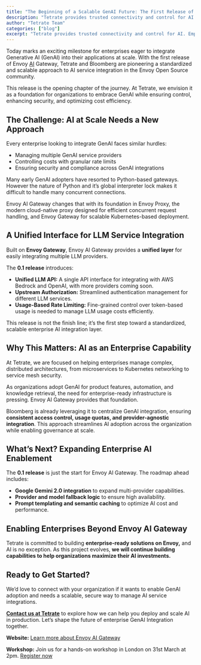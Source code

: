 ```yaml
---
title: "The Beginning of a Scalable GenAI Future: The First Release of Envoy AI Gateway"
description: "Tetrate provides trusted connectivity and control for AI. Empower developers while safeguarding the business. Built atop the proven Envoy proxy & Envoy AI Gateway."
author: "Tetrate Team"
categories: ["blog"]
excerpt: "Tetrate provides trusted connectivity and control for AI. Empower developers while safeguarding the business. Built atop the proven Envoy proxy & Envoy AI Gateway."
---
```


Today marks an exciting milestone for enterprises eager to integrate Generative AI (GenAI) into their applications at scale. With the first release of Envoy [AI](https://tetrate.io/learn/ai) Gateway, Tetrate and Bloomberg are pioneering a standardized and scalable approach to AI service integration in the Envoy Open Source community.

This release is the opening chapter of the journey. At Tetrate, we envision it as a foundation for organizations to embrace GenAI while ensuring control, enhancing security, and optimizing cost efficiency.

## [](#the-challenge-ai-at-scale-needs-a-new-approach)The Challenge: AI at Scale Needs a New Approach

Every enterprise looking to integrate GenAI faces similar hurdles:

*   Managing multiple GenAI service providers
*   Controlling costs with granular rate limits
*   Ensuring security and compliance across GenAI integrations

Many early GenAI adopters have resorted to Python-based gateways. However the nature of Python and it’s global interpreter lock makes it difficult to handle many concurrent connections.

Envoy AI Gateway changes that with its foundation in Envoy Proxy, the modern cloud-native proxy designed for efficient concurrent request handling, and Envoy Gateway for scalable Kubernetes-based deployment.

## [](#a-unified-interface-for-llm-service-integration)A Unified Interface for LLM Service Integration

Built on **Envoy Gateway**, Envoy AI Gateway provides a **unified layer** for easily integrating multiple LLM providers.

The **0.1 release** introduces:

*   **Unified LLM API:** A single API interface for integrating with AWS Bedrock and OpenAI, with more providers coming soon.
*   **Upstream Authorization:** Streamlined authentication management for different LLM services.
*   **Usage-Based Rate Limiting:** Fine-grained control over token-based usage is needed to manage LLM usage costs efficiently.

This release is not the finish line; it’s the first step toward a standardized, scalable enterprise AI integration layer.

## [](#why-this-matters-ai-as-an-enterprise-capability)Why This Matters: AI as an Enterprise Capability

At Tetrate, we are focused on helping enterprises manage complex, distributed architectures, from microservices to Kubernetes networking to service mesh security.

As organizations adopt GenAI for product features, automation, and knowledge retrieval, the need for enterprise-ready infrastructure is pressing. Envoy AI Gateway provides that foundation.

Bloomberg is already leveraging it to centralize GenAI integration, ensuring **consistent access control, usage quotas, and provider-agnostic integration**. This approach streamlines AI adoption across the organization while enabling governance at scale.

## [](#whats-next-expanding-enterprise-ai-enablement)What’s Next? Expanding Enterprise AI Enablement

The **0.1 release** is just the start for Envoy AI Gateway. The roadmap ahead includes:

*   **Google Gemini 2.0 integration** to expand multi-provider capabilities.
*   **Provider and model fallback logic** to ensure high availability.
*   **Prompt templating and semantic caching** to optimize AI cost and performance.

## [](#enabling-enterprises-beyond-envoy-ai-gateway)Enabling Enterprises Beyond Envoy AI Gateway

Tetrate is committed to building **enterprise-ready solutions on Envoy,** and AI is no exception. As this project evolves, **we will continue building capabilities to help organizations maximize their AI investments.**

## [](#ready-to-get-started)Ready to Get Started?

We’d love to connect with your organization if it wants to enable GenAI adoption and needs a scalable, secure way to manage AI service integrations.

**[Contact us at Tetrate](/contact-us/)** to explore how we can help you deploy and scale AI in production. Let’s shape the future of enterprise GenAI Integration together.

**Website:** [Learn more about Envoy AI Gateway](https://aigateway.envoyproxy.io)

**Workshop:** Join us for a hands-on workshop in London on 31st March at 2pm. [Register now](https://www.eventbrite.com/e/hands-on-workshop-deploy-configure-and-use-envoy-ai-gateway-tickets-1255461000649?aff=oddtdtcreator)